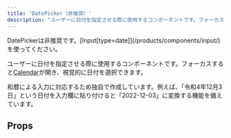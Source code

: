 ```yaml
---
title: 'DatePicker（非推奨）'
description: "ユーザーに日付を指定させる際に使用するコンポーネントです。フォーカスするとCalendarが開き、視覚的に日付を選択できます。"
---
```


<BaseColumn>
  <ResponseMessage type="warning">
    <span>DatePickerは非推奨です。[Input[type=date]](/products/components/input/) を使ってください。</span>
  </ResponseMessage>
</BaseColumn>

ユーザーに日付を指定させる際に使用するコンポーネントです。フォーカスすると[Calendar](/products/components/calendar/)が開き、視覚的に日付を選択できます。

和暦による入力に対応するため独自で作成しています。例えば、「令和4年12月3日」という日付を入力欄に貼り付けると「2022-12-03」に変換する機能を備えています。

<ComponentStory name="DatePicker" />

## Props

<ComponentPropsTable name="DatePicker" />

